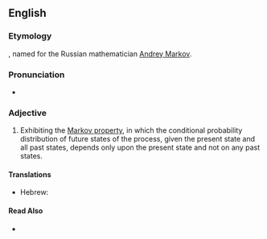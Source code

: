 ==English==

===Etymology===

{{suffix|Markov|ian}}, named for the Russian mathematician [[w:Andrey Markov|Andrey Markov]].

===Pronunciation===

* {{a|US}} {{IPA|maɹˈkoʊviən}}

===Adjective===
{{en-adj|-}}

# {{statistics|of a process}} Exhibiting the [[w:Markov property|Markov property]], in which the conditional probability distribution of future states of the process, given the present state and all past states, depends only upon the present state and not on any past states.

====Translations====
{{trans-top|Exhibiting the Markov property}}
* Hebrew: {{t|he|מרקובי|tr=markóvi|sc=Hebr}}
{{trans-mid}}
{{trans-bottom}}

====Read Also====
{{rfc-header|Read Also|lang=en}}
* {{pedialite|Markov property|the Markov property}}